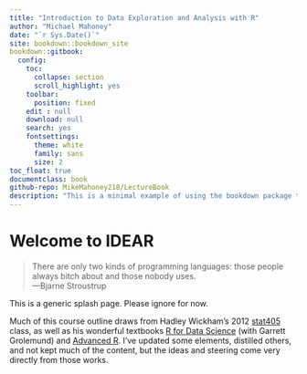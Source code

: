 ```yaml
---
title: "Introduction to Data Exploration and Analysis with R"
author: "Michael Mahoney"
date: "`r Sys.Date()`"
site: bookdown::bookdown_site
bookdown::gitbook:
  config:
    toc:
      collapse: section
      scroll_highlight: yes
    toolbar:
      position: fixed
    edit : null
    download: null
    search: yes
    fontsettings:
      theme: white
      family: sans
      size: 2
toc_float: true
documentclass: book
github-repo: MikeMahoney218/LectureBook
description: "This is a minimal example of using the bookdown package to write a book. The output format for this example is bookdown::gitbook."
---
```


# Welcome to IDEAR {-}

> There are only two kinds of programming languages: those people always bitch about and those nobody uses.  
> ---Bjarne Stroustrup  

This is a generic splash page. Please ignore for now.

Much of this course outline draws from Hadley Wickham's 2012 [stat405](http://stat405.had.co.nz/) class, as well as his wonderful textbooks [R for Data Science](http://r4ds.had.co.nz/index.html) (with Garrett Grolemund) and [Advanced R](https://adv-r.hadley.nz/index.html). I've updated some elements, distilled others, and not kept much of the content, but the ideas and steering come very directly from those works.